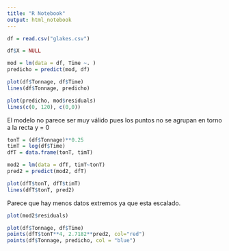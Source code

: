 ```yaml
---
title: "R Notebook"
output: html_notebook
---
```


```r
df = read.csv("glakes.csv")
```

```r
df$X = NULL
```

```r
mod = lm(data = df, Time ~. )
predicho = predict(mod, df)
```

```r
plot(df$Tonnage, df$Time)
lines(df$Tonnage, predicho)
```

```r
plot(predicho, mod$residuals)
lines(c(0, 120), c(0,0))
```
El modelo no parece ser muy válido pues los puntos no se agrupan en torno a la recta y = 0
```r
tonT = (df$Tonnage)**0.25
timT = log(df$Time)
dfT = data.frame(tonT, timT)
```

```r
mod2 = lm(data = dfT, timT~tonT)
pred2 = predict(mod2, dfT)
```
```r
plot(dfT$tonT, dfT$timT)
lines(dfT$tonT, pred2)
```
Parece que hay menos datos extremos ya que esta escalado.

```r
plot(mod2$residuals)
```
```r
plot(df$Tonnage, df$Time)
points(dfT$tonT**4, 2.7182**pred2, col="red")
points(df$Tonnage, predicho, col = "blue")

```

